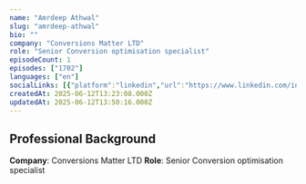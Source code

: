 ```yaml
---
name: "Amrdeep Athwal"
slug: "amrdeep-athwal"
bio: ""
company: "Conversions Matter LTD"
role: "Senior Conversion optimisation specialist"
episodeCount: 1
episodes: ["1702"]
languages: ["en"]
socialLinks: [{"platform":"linkedin","url":"https://www.linkedin.com/in/amrdeepathwal/"}]
createdAt: 2025-06-12T13:23:08.000Z
updatedAt: 2025-06-12T13:50:16.000Z
---
```


## Professional Background

**Company**: Conversions Matter LTD
**Role**: Senior Conversion optimisation specialist
